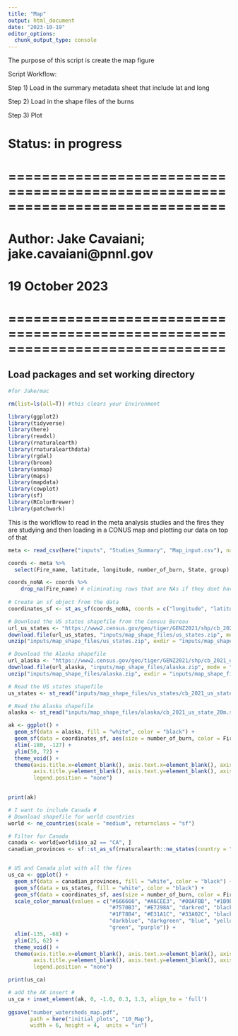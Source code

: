 ```yaml
---
title: "Map"
output: html_document
date: "2023-10-19"
editor_options: 
  chunk_output_type: console
---
```

The purpose of this script is create the map figure 

Script Workflow:

Step 1) Load in the summary metadata sheet that include lat and long

Step 2) Load in the shape files of the burns

Step 3) Plot


# Status: in progress

# ==============================================================================
# Author: Jake Cavaiani; jake.cavaiani@pnnl.gov 
# 19 October 2023
# ==============================================================================

## Load packages and set working directory
```r
#for Jake/mac

rm(list=ls(all=T)) #this clears your Environment

library(ggplot2)
library(tidyverse)
library(here)
library(readxl)
library(rnaturalearth)
library(rnaturalearthdata)
library(rgdal)
library(broom)
library(usmap)
library(maps)
library(mapdata)
library(cowplot)
library(sf)
library(RColorBrewer)
library(patchwork)
```

This is the workflow to read in the meta analysis studies and the fires they are studying and then loading in a CONUS map and plotting our data on top of that
```r
meta <- read_csv(here("inputs", "Studies_Summary", "Map_input.csv"), na = c('-9999', 'N/A')) # reading in the finalized filtered meta-analysis papers. 

coords <- meta %>% 
  select(Fire_name, latitude, longitude, number_of_burn, State, group) # Picking only the columns I want 

coords_noNA <- coords %>% 
    drop_na(Fire_name) # eliminating rows that are NAs if they dont have an associated fire name with it. 
 
# Create an sf object from the data
coordinates_sf <- st_as_sf(coords_noNA, coords = c("longitude", "latitude"), crs = 4326)

```

```r
# Download the US states shapefile from the Census Bureau
url_us_states <- "https://www2.census.gov/geo/tiger/GENZ2021/shp/cb_2021_us_state_20m.zip"
download.file(url_us_states, "inputs/map_shape_files/us_states.zip", mode = "wb")
unzip("inputs/map_shape_files/us_states.zip", exdir = "inputs/map_shape_files/us_states")

# Download the Alaska shapefile
url_alaska <- "https://www2.census.gov/geo/tiger/GENZ2021/shp/cb_2021_us_state_20m.zip"
download.file(url_alaska, "inputs/map_shape_files/alaska.zip", mode = "wb")
unzip("inputs/map_shape_files/alaska.zip", exdir = "inputs/map_shape_files/alaska")

# Read the US states shapefile
us_states <- st_read("inputs/map_shape_files/us_states/cb_2021_us_state_20m.shp")

# Read the Alaska shapefile
alaska <- st_read("inputs/map_shape_files/alaska/cb_2021_us_state_20m.shp")

ak <- ggplot() +
  geom_sf(data = alaska, fill = "white", color = "black") +
  geom_sf(data = coordinates_sf, aes(size = number_of_burn, color = Fire_name)) +
  xlim(-180, -127) +
  ylim(50, 72) + 
  theme_void() +
  theme(axis.title.x=element_blank(), axis.text.x=element_blank(), axis.ticks.x=element_blank(),
        axis.title.y=element_blank(), axis.text.y=element_blank(), axis.ticks.y=element_blank(),
        legend.position = "none")
  

print(ak)

# I want to include Canada # 
# Download shapefile for world countries
world <- ne_countries(scale = "medium", returnclass = "sf")

# Filter for Canada
canada <- world[world$iso_a2 == "CA", ]
canadian_provinces <- sf::st_as_sf(rnaturalearth::ne_states(country = "Canada", returnclass = "sf"))


# US and Canada plot with all the fires
us_ca <- ggplot() +
  geom_sf(data = canadian_provinces, fill = "white", color = "black") +
  geom_sf(data = us_states, fill = "white", color = "black") +
  geom_sf(data = coordinates_sf, aes(size = number_of_burn, color = Fire_name)) +
  scale_color_manual(values = c("#666666", "#A6CEE3", "#00AFBB", "#1B9E77",
                                "#7570B3", "#E7298A", "darkred", "black", 
                                "#1F78B4", "#E31A1C", "#33A02C", "black",
                                "darkblue", "darkgreen", "blue", "yellow", "red",
                                "green", "purple")) +
  xlim(-135, -68) +
  ylim(25, 62) +
  theme_void() +
  theme(axis.title.x=element_blank(), axis.text.x=element_blank(), axis.ticks.x=element_blank(),
        axis.title.y=element_blank(), axis.text.y=element_blank(), axis.ticks.y=element_blank(),
        legend.position = "none")

print(us_ca)

# add the AK insert #
us_ca + inset_element(ak, 0, -1.0, 0.3, 1.3, align_to = 'full')
  
ggsave("number_watersheds_map.pdf",
       path = here("initial_plots", "10_Map"),
       width = 6, height = 4,  units = "in")

```








